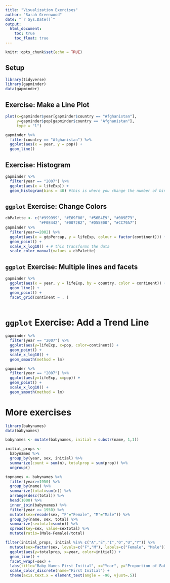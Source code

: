 ```yaml
---
title: "Visualization Exercises"
author: "Sarah Greenwood"
date: "`r Sys.Date()`"
output: 
  html_document:
    toc: true
    toc_float: true
---
```


```r
knitr::opts_chunk$set(echo = TRUE)
```

## Setup

```r
library(tidyverse)
library(gapminder)
data(gapminder)
```

## Exercise: Make a Line Plot

```r
plot(x=gapminder$year[gapminder$country == "Afghanistan"],
     y=gapminder$pop[gapminder$country == "Afghanistan"], 
     type = "l")
```

```r
gapminder %>% 
  filter(country == "Afghanistan") %>%
  ggplot(aes(x = year, y = pop)) + 
  geom_line()
```

## Exercise: Histogram

```r
gapminder %>% 
  filter(year == "2007") %>%
  ggplot(aes(x = lifeExp)) + 
  geom_histogram(bins = 40) #this is where you change the number of bins
```

## `ggplot` Exercise: Change Colors

```r
cbPalette <- c("#999999", "#E69F00", "#56B4E9", "#009E73", 
               "#F0E442", "#0072B2", "#D55E00", "#CC79A7")
gapminder %>%
  filter(year==2002) %>%
  ggplot(aes(x = gdpPercap, y = lifeExp, colour = factor(continent))) + # adds color!
  geom_point() + 
  scale_x_log10() + # this transforms the data
  scale_color_manual(values = cbPalette)
```

## `ggplot` Exercise: Multiple lines and facets

```r
gapminder %>%
  ggplot(aes(x = year, y = lifeExp, by = country, color = continent)) + 
  geom_line() +
  geom_point() + 
  facet_grid(continent ~ . )
  
```

# `ggplot` Exercise: Add a Trend Line

```r
gapminder %>%
  filter(year == "2007") %>%
  ggplot(aes(y=lifeExp, x=pop, color=continent)) + 
  geom_point() + 
  scale_x_log10() + 
  geom_smooth(method = lm)

```

```r
gapminder %>%
  filter(year == "2007") %>%
  ggplot(aes(y=lifeExp, x=pop)) + 
  geom_point() + 
  scale_x_log10() + 
  geom_smooth(method = lm)
```


# More exercises 

```r
library(babynames)
data(babynames)
```

```r
babynames <- mutate(babynames, initial = substr(name, 1,1))

initial_props <-
  babynames %>%
  group_by(year, sex, initial) %>%
  summarize(count = sum(n), totalprop = sum(prop)) %>%
  ungroup()

topnames <- babynames %>% 
  filter(year>=1950) %>% 
  group_by(name) %>% 
  summarize(total=sum(n)) %>%
  arrange(desc(total)) %>%
  head(1000) %>%
  inner_join(babynames) %>%
  filter(year >= 1950) %>%
  mutate(sex=recode(sex, "F"="Female", "M"="Male")) %>%
  group_by(name, sex, total) %>%
  summarize(sextotal=sum(n)) %>%
  spread(key=sex, value=sextotal) %>%
  mutate(ratio=(Male-Female)/total)

```

```r
filter(initial_props, initial %in% c("A","E","I","O","U","Y")) %>% 
  mutate(sex=factor(sex, levels=c("F","M"), labels=c("Female", "Male"))) %>%
  ggplot(aes(y=totalprop, x=year, color=initial)) +
  geom_line() + 
  facet_wrap(~sex) +
  labs(title="Baby Names First Initial", x="Year", y="Proportion of Babies") +
  scale_color_discrete(name="First Initial") +
  theme(axis.text.x = element_text(angle = -90, vjust=.5))
```





